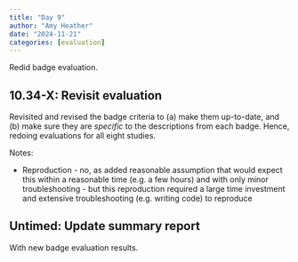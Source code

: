 ```yaml
---
title: "Day 9"
author: "Amy Heather"
date: "2024-11-21"
categories: [evaluation]
---
```


::: {.callout-note}

Redid badge evaluation.

:::

## 10.34-X: Revisit evaluation

Revisited and revised the badge criteria to (a) make them up-to-date, and (b) make sure they are *specific* to the descriptions from each badge. Hence, redoing evaluations for all eight studies.

Notes:

* Reproduction - no, as added reasonable assumption that would expect this within a reasonable time (e.g. a few hours) and with only minor troubleshooting - but this reproduction required a large time investment and extensive troubleshooting (e.g. writing code) to reproduce

## Untimed: Update summary report

With new badge evaluation results.